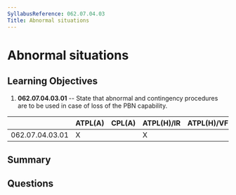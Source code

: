 ```yaml
---
SyllabusReference: 062.07.04.03
Title: Abnormal situations
---
```


# Abnormal situations

## Learning Objectives

1.  **062.07.04.03.01** -- State that abnormal and contingency procedures are to
    be used in case of loss of the PBN capability.

|                 | ATPL(A) | CPL(A) | ATPL(H)/IR | ATPL(H)/VFR | CPL(H) | IR | CBIR(A) |
| --------------- | ------- | ------ | ---------- | ----------- | ------ | -- | ------- |
| 062.07.04.03.01 | X       |        | X          |             |        | X  | X       |

## Summary

## Questions

